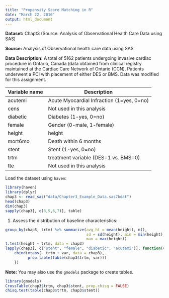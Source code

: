 ```yaml
---
title: "Propensity Score Matching in R"
date: "March 22, 2016"
output: html_document
---
```


__Dataset:__ Chapt3 (Source: Analysis of Observational Health Care Data using SAS)

__Source:__ Analysis of Observational health care data using SAS

__Data Description:__ A total of 5162 patients undergoing invasive cardiac procedure in Ontario, Canada (data obtained from clinical registry maintained at the Cardiac Care Network of Ontario (CCN). Patients underwent a PCI with placement of either DES or BMS. Data was modified for this assignment.

|Variable name |Description|
|---------------|-----------|
|acutemi |Acute Myocardial Infraction (1=yes, 0=no) |
|cens | Not used in this analysis|
|diabetic | Diabetes (1-yes, 0=no)|
|female | Gender (0-male, 1-female)|
|height | height|
|mort6mo | Death within 6 months|
|stent | Stent (1-yes, 0=no)|
|trtm | treatment variable (DES=1 vs. BMS=0)|
|tte | Not used in this analysis|

Load the dataset using `haven`:

```r
library(haven)
library(dplyr)
chap3 <- read_sas("data/Chapter3_Example_Data.sas7bdat")
head(chap3)
dim(chap3)
sapply(chap3[, c(3,5,6,7)], table)
```

1. Assess the distribution of baseline characteristics:

```r
group_by(chap3, trtm) %>% summarize(avg_ht = mean(height), n(),
                                    sd = sd(height), min = min(height),
                                    max = max(height))
t.test(height ~ trtm, data = chap3)
lapply(chap3[, c("stent", "female", "diabetic", "acutemi")], function(var) {
    cbind(xtabs(~ trtm + var, data = chap3),
          prop.table(table(chap3$trtm, var)))
    })
```

__Note:__ You may also use the `gmodels` package to create tables.

```r
library(gmodels)
CrossTable(chap3$trtm, chap3$stent, prop.chisq = FALSE)
chisq.test(table(chap3$trtm, chap3$stent))
```

